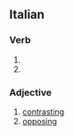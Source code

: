 ==Italian==

===Verb===
{{it-pp|contrappost}}

# {{past participle of|[[contrapporre]]|lang=Italian}}
# {{past participle of|[[contrapporsi]]|lang=Italian}}

===Adjective===
{{it-adj|contrappost}}

# [[contrasting]]
# [[opposing]]